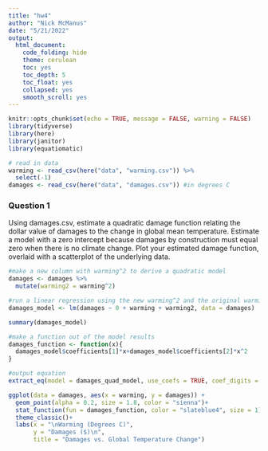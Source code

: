 ```yaml
---
title: "hw4"
author: "Nick McManus"
date: "5/21/2022"
output: 
  html_document:
    code_folding: hide
    theme: cerulean
    toc: yes
    toc_depth: 5
    toc_float: yes
    collapsed: yes
    smooth_scroll: yes
---
```


```r
knitr::opts_chunk$set(echo = TRUE, message = FALSE, warning = FALSE)
library(tidyverse)
library(here)
library(janitor)
library(equatiomatic)
```

```r
# read in data
warming <- read_csv(here("data", "warming.csv")) %>% 
  select(-1)
damages <- read_csv(here("data", "damages.csv")) #in degrees C
```

### Question 1

Using damages.csv, estimate a quadratic damage function relating the dollar value of damages
to the change in global mean temperature. Estimate a model with a zero intercept because
damages by construction must equal zero when there is no climate change. Plot your estimated
damage function, overlaid with a scatterplot of the underlying data.

```r
#make a new column with warming^2 to derive a quadratic model
damages <- damages %>% 
  mutate(warming2 = warming^2)

#run a linear regression using the new warming^2 and the original warming 
damages_model <- lm(damages ~ 0 + warming + warming2, data = damages)

summary(damages_model)

#make a function out of the model results 
damages_function <- function(x){
  damages_model$coefficients[1]*x+damages_model$coefficients[2]*x^2
}

#output equation
extract_eq(model = damages_quad_model, use_coefs = TRUE, coef_digits = 2)
```


```r
ggplot(data = damages, aes(x = warming, y = damages)) +
  geom_point(alpha = 0.2, size = 1.8, color = "sienna")+
  stat_function(fun = damages_function, color = "slateblue4", size = 1) +
  theme_classic()+
  labs(x = "\nWarming (Degrees C)",
       y = "Damages ($)\n",
       title = "Damages vs. Global Temperature Change")
```



